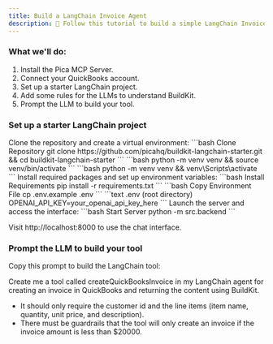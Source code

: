 ```yaml
---
title: Build a LangChain Invoice Agent
description: 👋 Follow this tutorial to build a simple LangChain Invoice Agent that created invoices in QuickBooks — all in under 5 minutes.
---
```



### What we'll do:

1. Install the Pica MCP Server.
2. Connect your QuickBooks account.
3. Set up a starter LangChain project.
4. Add some rules for the LLMs to understand BuildKit.
5. Prompt the LLM to build your tool.

<InstallMcpServer />

<ConnectAccounts platformNames='QuickBooks'/>
<Columns cols={1}>
  <AddConnections platforms={[{'name': 'QuickBooks', 'code': 'quickbooks'}]} />
</Columns>

### Set up a starter LangChain project

<Steps>
  <Step title="Set up the project">
    Clone the repository and create a virtual environment:
    ```bash Clone Repository
    git clone https://github.com/picahq/buildkit-langchain-starter.git && cd buildkit-langchain-starter
    ```
    <Tabs>
      <Tab title="macOS/Linux">
        ```bash
        python -m venv venv && source venv/bin/activate
        ```
      </Tab>
      <Tab title="Windows">
        ```bash
        python -m venv venv && venv\Scripts\activate
        ```
      </Tab>
    </Tabs>
  </Step>

  <Step title="Install dependencies and configure">
    Install required packages and set up environment variables:
    ```bash Install Requirements
    pip install -r requirements.txt
    ```
    ```bash Copy Environment File
    cp .env.example .env
    ```
    ```text .env (root directory)
    OPENAI_API_KEY=your_openai_api_key_here
    ```
  </Step>

  <Step title="Start the application">
    Launch the server and access the interface:
    ```bash Start Server
    python -m src.backend
    ```
    <p>Visit http://localhost:8000 to use the chat interface.</p>
  </Step>
</Steps>

<AddRules />

### Prompt the LLM to build your tool

Copy this prompt to build the LangChain tool:

<CodeBlock title="text" filename="LangChain Tool Prompt">
Create me a tool called createQuickBooksInvoice in my LangChain agent for creating an invoice in QuickBooks and returning the content using BuildKit. 

- It should only require the customer id and the line items (item name, quantity, unit price, and description).
- There must be guardrails that the tool will only create an invoice if the invoice amount is less than $20000.
</CodeBlock>

